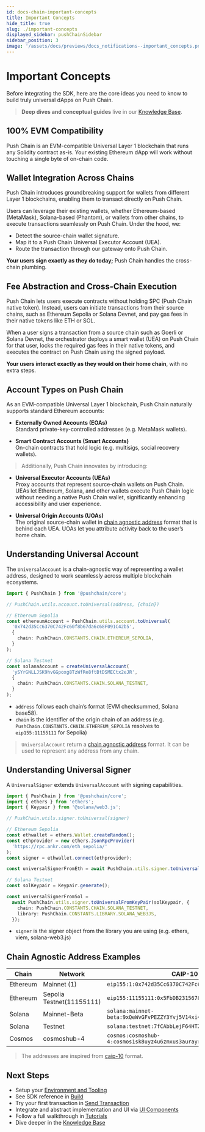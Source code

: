 ```yaml
---
id: docs-chain-important-concepts
title: Important Concepts
hide_title: true
slug: ./important-concepts
displayed_sidebar: pushChainSidebar
sidebar_position: 3
image: '/assets/docs/previews/docs_notifications--important_concepts.png'
---
```


# Important Concepts

Before integrating the SDK, here are the core ideas you need to know to build truly universal dApps on Push Chain.

> **Deep dives and conceptual guides** live in our [Knowledge Base](/knowledge).

<head>
  <title>{'Important Concepts | Push Chain | Push Documentation'}</title>
</head>

## 100% EVM Compatibility

Push Chain is an EVM-compatible Universal Layer 1 blockchain that runs any Solidity contract as-is. Your existing Ethereum dApp will work without touching a single byte of on-chain code.

## Wallet Integration Across Chains

Push Chain introduces groundbreaking support for wallets from different Layer 1 blockchains, enabling them to transact directly on Push Chain.

Users can leverage their existing wallets, whether Ethereum-based (MetaMask), Solana-based (Phantom), or wallets from other chains, to execute transactions seamlessly on Push Chain. Under the hood, we:

- Detect the source-chain wallet signature.
- Map it to a Push Chain Universal Executor Account (UEA).
- Route the transaction through our gateway onto Push Chain.

**Your users sign exactly as they do today;** Push Chain handles the cross-chain plumbing.

<!-- Optional: link to Architecture overview or “Universal Gateway” deep dive -->

## Fee Abstraction and Cross-Chain Execution

Push Chain lets users execute contracts without holding $PC (Push Chain native token). Instead, users can initiate transactions from their source chains, such as Ethereum Sepolia or Solana Devnet, and pay gas fees in their native tokens like ETH or SOL.

When a user signs a transaction from a source chain such as Goerli or Solana Devnet, the orchestrator deploys a smart wallet (UEA) on Push Chain for that user, locks the required gas fees in their native tokens, and executes the contract on Push Chain using the signed payload.

**Your users interact exactly as they would on their home chain**, with no extra steps.

## Account Types on Push Chain

As an EVM-compatible Universal Layer 1 blockchain, Push Chain naturally supports standard Ethereum accounts:

- **Externally Owned Accounts (EOAs)**<br />
  Standard private-key-controlled addresses (e.g. MetaMask wallets).

- **Smart Contract Accounts (Smart Accounts)**<br />
  On-chain contracts that hold logic (e.g. multisigs, social recovery wallets).

> Additionally, Push Chain innovates by introducing:

- **Universal Executor Accounts (UEAs)**<br />
  Proxy accounts that represent source‐chain wallets on Push Chain. UEAs let Ethereum, Solana, and other wallets execute Push Chain logic without needing a native Push Chain wallet, significantly enhancing accessibility and user experience.

- **Universal Origin Accounts (UOAs)**<br />
  The original source-chain wallet in [chain agnostic address](#chain-agnostic-address-examples 'Examples of chain agnostic address') format that is behind each UEA. UOAs let you attribute activity back to the user’s home chain.

## Understanding Universal Account

The `UniversalAccount` is a chain-agnostic way of representing a wallet address, designed to work seamlessly across multiple blockchain ecosystems.

```typescript
import { PushChain } from '@pushchain/core';

// PushChain.utils.account.toUniversal(address, {chain})

// Ethereum Sepolia
const ethereumAccount = PushChain.utils.account.toUniversal(
  '0x742d35Cc6370C742Fc60f8b67da6c68F091C42b5',
  {
    chain: PushChain.CONSTANTS.CHAIN.ETHEREUM_SEPOLIA,
  }
);

// Solana Testnet
const solanaAccount = createUniversalAccount(
  'ySYrGNLLJSK9hvGGpoxg8TzWfRe8ftBtDSMECtx2eJR',
  {
    chain: PushChain.CONSTANTS.CHAIN.SOLANA_TESTNET,
  }
);
```

- `address` follows each chain’s format (EVM checksummed, Solana base58).
- `chain` is the identifier of the origin chain of an address (e.g. `PushChain.CONSTANTS.CHAIN.ETHEREUM_SEPOLIA` resolves to `eip155:11155111` for Sepolia)

> `UniversalAccount` return a [chain agnostic address](#chain-agnostic-address-examples 'Examples of chain agnostic address') format. It can be used to represent any address from any chain.

## Understanding Universal Signer

A `UniversalSigner` extends `UniversalAccount` with signing capabilities.

```typescript
import { PushChain } from '@pushchain/core';
import { ethers } from 'ethers';
import { Keypair } from '@solana/web3.js';

// PushChain.utils.signer.toUniversal(signer)

// Ethereum Sepolia
const ethwallet = ethers.Wallet.createRandom();
const ethprovider = new ethers.JsonRpcProvider(
  'https://rpc.ankr.com/eth_sepolia/'
);
const signer = ethwallet.connect(ethprovider);

const universalSignerFromEth = await PushChain.utils.signer.toUniversal(signer);

// Solana Testnet
const solKeypair = Keypair.generate();

const universalSignerFromSol =
  await PushChain.utils.signer.toUniversalFromKeyPair(solKeypair, {
    chain: PushChain.CONSTANTS.CHAIN.SOLANA_TESTNET,
    library: PushChain.CONSTANTS.LIBRARY.SOLANA_WEB3JS,
  });
```

- `signer` is the signer object from the library you are using (e.g. ethers, viem, solana-web3.js)

## Chain Agnostic Address Examples

| Chain    | Network                   | CAIP-10 Identifier                                                  |
| -------- | ------------------------- | ------------------------------------------------------------------- |
| Ethereum | Mainnet (1)               | `eip155:1:0x742d35Cc6370C742Fc60f8b67da6c68F091C42b5`               |
| Ethereum | Sepolia Testnet(11155111) | `eip155:11155111:0x5FbDB2315678afecB367f032d93F642f64180aa3`        |
| Solana   | Mainnet-Beta              | `solana:mainnet-beta:9xQeWvGFvPEZZY3Yvj5V14xi4tYmEXjfSDrm5sVqTvcAg` |
| Solana   | Testnet                   | `solana:testnet:7fCAbbLejF64HTZ39rjFBUXJEMYT9z7d6NM6ovaoyNaW`       |
| Cosmos   | cosmoshub-4               | `cosmos:cosmoshub-4:cosmos1sk8uyz4u6zmxus3aurayrjyvfgtytvpnr685ur`  |

> The addresses are inspired from [caip-10](https://github.com/ChainSafe/CAIPs/blob/master/CAIPs/CAIP-10.md 'Link to caip-10 proposal') format.

## Next Steps

- Setup your [Environment and Tooling](/docs/chain/setup/)
- See SDK reference in [Build](/docs/chain/build/)
- Try your first transaction in [Send Transaction](/docs/chain/build/send-transaction/)
- Integrate and abstract implementation and UI via [UI Components](/docs/chain/ui-components/)
- Follow a full walkthrough in [Tutorials](/docs/chain/tutorials/)
- Dive deeper in the [Knowledge Base](https://push.org/knowledge/)
